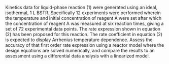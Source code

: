 Kinetics data for liquid-phase reaction (1) were generated using an ideal, isothermal, 1 L BSTR. Specifically 12 experiments were performed wherein the temperature and initial concentration of reagent A were set after which the concentration of reagent A was measured at six reaction times, giving a set of 72 experimental data points. The rate expression shown in equation (2) has been proposed for this reaction. The rate coefficient in equation (2) is expected to display Arrhenius temperature dependence. Assess the accuracy of that first order rate expression using a reactor model where the design equations are solved numerically, and compare the results to an assessment using a differential data analysis with a linearized model.
